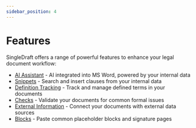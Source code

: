 ```yaml
---
sidebar_position: 4
---
```


# Features

SingleDraft offers a range of powerful features to enhance your legal document workflow:

- [AI Assistant](/docs/features/AI) - AI integrated into MS Word, powered by your
  internal data
- [Snippets](/docs/features/snippets) - Search and insert clauses from your internal data
- [Definition Tracking](/docs/features/definition-extraction) - Track and manage
  defined terms in your documents
- [Checks](/docs/features/checks) - Validate your documents for common formal issues
- [External Information](/docs/features/external_information) - Connect your documents
  with external data sources
- [Blocks](/docs/features/blocks) - Paste common placeholder blocks and signature
  pages
